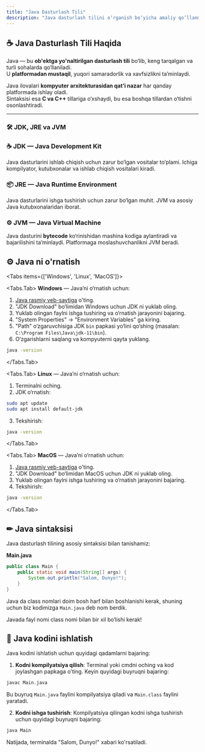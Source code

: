 ```yaml
---
title: "Java Dasturlash Tili"
description: "Java dasturlash tilini o‘rganish bo‘yicha amaliy qo‘llanma."
---
```


 

## ☕ Java Dasturlash Tili Haqida

Java — bu **ob'ektga yo'naltirilgan dasturlash tili** bo‘lib, keng tarqalgan va turli sohalarda qo‘llaniladi.  
U **platformadan mustaqil**, yuqori samaradorlik va xavfsizlikni ta’minlaydi.

Java ilovalari **kompyuter arxitekturasidan qat’i nazar** har qanday platformada ishlay oladi.  
Sintaksisi esa **C va C++** tillariga o‘xshaydi, bu esa boshqa tillardan o‘tishni osonlashtiradi.

---

### 🛠 JDK, JRE va JVM

<div style={{ display: 'grid', gap: '1rem' }}>
  <div style={{ padding: '1rem', border: '1px solid #444', borderRadius: '8px', background: '#111' }}>
    <h3>☕ JDK — Java Development Kit</h3>
    <p>Java dasturlarini ishlab chiqish uchun zarur bo‘lgan vositalar to‘plami.
    Ichiga kompilyator, kutubxonalar va ishlab chiqish vositalari kiradi.</p>
  </div>

  <div style={{ padding: '1rem', border: '1px solid #444', borderRadius: '8px', background: '#111' }}>
    <h3>📦 JRE — Java Runtime Environment</h3>
    <p>Java dasturlarini ishga tushirish uchun zarur bo‘lgan muhit.
    JVM va asosiy Java kutubxonalaridan iborat.</p>
  </div>

  <div style={{ padding: '1rem', border: '1px solid #444', borderRadius: '8px', background: '#111' }}>
    <h3>⚙️ JVM — Java Virtual Machine</h3>
    <p>Java dasturini <b>bytecode</b> ko‘rinishidan mashina kodiga aylantiradi
    va bajarilishini ta’minlaydi. Platformaga moslashuvchanlikni JVM beradi.</p>
  </div>
</div>



## ⚙️ Java ni o'rnatish

<Tabs items={['Windows', 'Linux', 'MacOS']}>

<Tabs.Tab>
**Windows** — Java’ni o‘rnatish uchun:

1. [Java rasmiy veb-saytiga](https://www.oracle.com/java/technologies/javase-jdk11-downloads.html) o'ting.  
2. "JDK Download" bo‘limidan Windows uchun JDK ni yuklab oling.  
3. Yuklab olingan faylni ishga tushiring va o‘rnatish jarayonini bajaring.  
4. "System Properties" → "Environment Variables" ga kiring.  
5. "Path" o‘zgaruvchisiga JDK `bin` papkasi yo‘lini qo‘shing (masalan: `C:\Program Files\Java\jdk-11\bin`).  
6. O‘zgarishlarni saqlang va kompyuterni qayta yuklang.  

```bash
java -version
```

</Tabs.Tab>

<Tabs.Tab>
**Linux** — Java’ni o‘rnatish uchun:

1. Terminalni oching.
2. JDK o‘rnatish:

```bash
sudo apt update
sudo apt install default-jdk
```

3. Tekshirish:

```bash
java -version
```

</Tabs.Tab>

<Tabs.Tab>
**MacOS** — Java’ni o‘rnatish uchun:

1. [Java rasmiy veb-saytiga](https://www.oracle.com/java/technologies/javase-jdk11-downloads.html) o'ting.
2. "JDK Download" bo‘limidan MacOS uchun JDK ni yuklab oling.
3. Yuklab olingan faylni ishga tushiring va o‘rnatish jarayonini bajaring.
4. Tekshirish:

```bash
java -version
```

</Tabs.Tab>

</Tabs>


## ✏ Java sintaksisi

Java dasturlash tilining asosiy sintaksisi bilan tanishamiz:

**Main.java**
```java
public class Main {
    public static void main(String[] args) {
        System.out.println("Salom, Dunyo!");
    }
}
```

Java da class nomlari doim bosh harf bilan boshlanishi kerak, shuning uchun biz kodimizga ``Main.java`` deb nom berdik.

<Callout type="warning">
Javada fayl nomi class nomi bilan bir xil bo‘lishi kerak!
</Callout>

## 🏃 Java kodini ishlatish

Java kodini ishlatish uchun quyidagi qadamlarni bajaring:

1. **Kodni kompilyatsiya qilish**: Terminal yoki cmdni oching va kod joylashgan papkaga o'ting. Keyin quyidagi buyruqni bajaring:

```bash
javac Main.java
```

Bu buyruq `Main.java` faylini kompilyatsiya qiladi va `Main.class` faylini yaratadi.

2. **Kodni ishga tushirish**: Kompilyatsiya qilingan kodni ishga tushirish uchun quyidagi buyruqni bajaring:

```bash
java Main
```

Natijada, terminalda "Salom, Dunyo!" xabari ko'rsatiladi.
